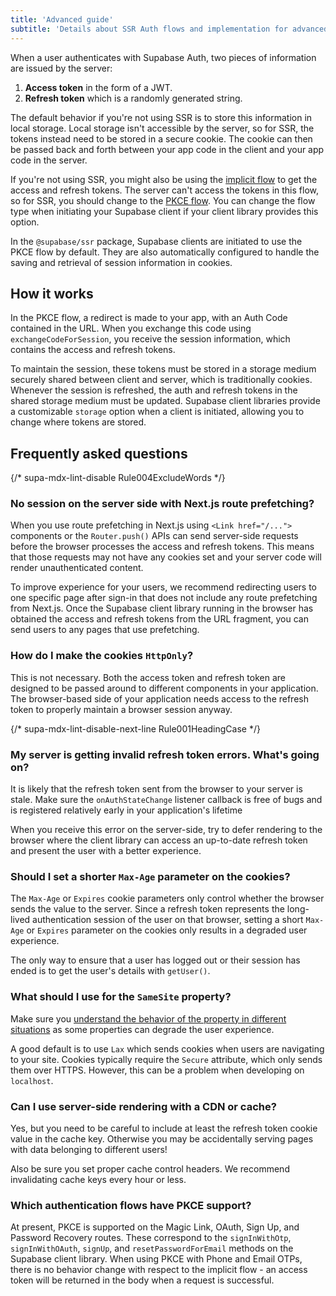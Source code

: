 ```yaml
---
title: 'Advanced guide'
subtitle: 'Details about SSR Auth flows and implementation for advanced users.'
---
```


When a user authenticates with Supabase Auth, two pieces of information are issued by the server:

1. **Access token** in the form of a JWT.
2. **Refresh token** which is a randomly generated string.

The default behavior if you're not using SSR is to store this information in local storage. Local storage isn't accessible by the server, so for SSR, the tokens instead need to be stored in a secure cookie. The cookie can then be passed back and forth between your app code in the client and your app code in the server.

If you're not using SSR, you might also be using the [implicit flow](/docs/guides/auth/sessions/implicit-flow) to get the access and refresh tokens. The server can't access the tokens in this flow, so for SSR, you should change to the [PKCE flow](/docs/guides/auth/sessions/pkce-flow). You can change the flow type when initiating your Supabase client if your client library provides this option.

<Admonition type="tip">

In the `@supabase/ssr` package, Supabase clients are initiated to use the PKCE flow by default. They are also automatically configured to handle the saving and retrieval of session information in cookies.

</Admonition>

## How it works

In the PKCE flow, a redirect is made to your app, with an Auth Code contained in the URL. When you exchange this code using `exchangeCodeForSession`, you receive the session information, which contains the access and refresh tokens.

To maintain the session, these tokens must be stored in a storage medium securely shared between client and server, which is traditionally cookies. Whenever the session is refreshed, the auth and refresh tokens in the shared storage medium must be updated. Supabase client libraries provide a customizable `storage` option when a client is initiated, allowing you to change where tokens are stored.

## Frequently asked questions

{/* supa-mdx-lint-disable Rule004ExcludeWords */}

### No session on the server side with Next.js route prefetching?

When you use route prefetching in Next.js using `<Link href="/...">` components or the `Router.push()` APIs can send server-side requests before the browser processes the access and refresh tokens. This means that those requests may not have any cookies set and your server code will render unauthenticated content.

To improve experience for your users, we recommend redirecting users to one specific page after sign-in that does not include any route prefetching from Next.js. Once the Supabase client library running in the browser has obtained the access and refresh tokens from the URL fragment, you can send users to any pages that use prefetching.

### How do I make the cookies `HttpOnly`?

This is not necessary. Both the access token and refresh token are designed to be passed around to different components in your application. The browser-based side of your application needs access to the refresh token to properly maintain a browser session anyway.

{/* supa-mdx-lint-disable-next-line Rule001HeadingCase */}

### My server is getting invalid refresh token errors. What's going on?

It is likely that the refresh token sent from the browser to your server is stale. Make sure the `onAuthStateChange` listener callback is free of bugs and is registered relatively early in your application's lifetime

When you receive this error on the server-side, try to defer rendering to the browser where the client library can access an up-to-date refresh token and present the user with a better experience.

### Should I set a shorter `Max-Age` parameter on the cookies?

The `Max-Age` or `Expires` cookie parameters only control whether the browser sends the value to the server. Since a refresh token represents the long-lived authentication session of the user on that browser, setting a short `Max-Age` or `Expires` parameter on the cookies only results in a degraded user experience.

The only way to ensure that a user has logged out or their session has ended is to get the user's details with `getUser()`.

### What should I use for the `SameSite` property?

Make sure you [understand the behavior of the property in different situations](https://developer.mozilla.org/en-US/docs/Web/HTTP/Headers/Set-Cookie/SameSite) as some properties can degrade the user experience.

A good default is to use `Lax` which sends cookies when users are navigating to your site. Cookies typically require the `Secure` attribute, which only sends them over HTTPS. However, this can be a problem when developing on `localhost`.

### Can I use server-side rendering with a CDN or cache?

Yes, but you need to be careful to include at least the refresh token cookie value in the cache key. Otherwise you may be accidentally serving pages with data belonging to different users!

Also be sure you set proper cache control headers. We recommend invalidating cache keys every hour or less.

### Which authentication flows have PKCE support?

At present, PKCE is supported on the Magic Link, OAuth, Sign Up, and Password Recovery routes. These correspond to the `signInWithOtp`, `signInWithOAuth`, `signUp`, and `resetPasswordForEmail` methods on the Supabase client library. When using PKCE with Phone and Email OTPs, there is no behavior change with respect to the implicit flow - an access token will be returned in the body when a request is successful.
